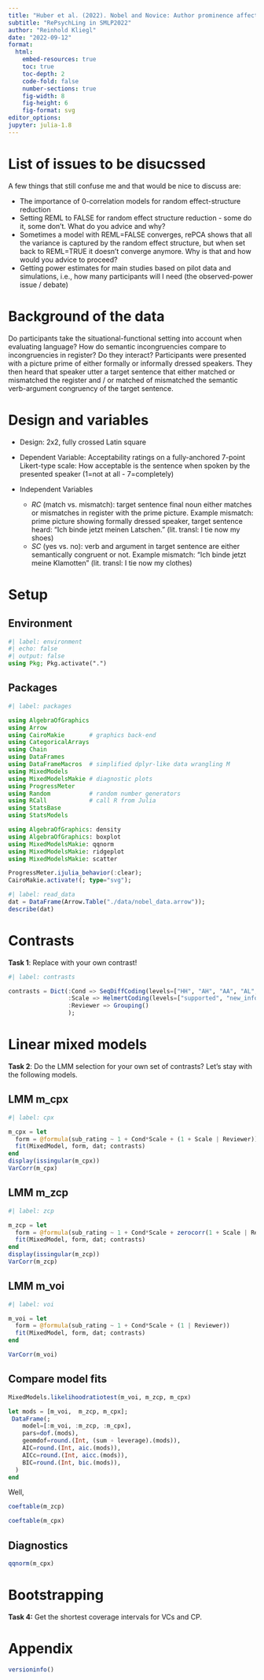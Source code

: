 ```yaml
---
title: "Huber et al. (2022). Nobel and Novice: Author prominence affects peer review"
subtitle: "RePsychLing in SMLP2022"
author: "Reinhold Kliegl"
date: "2022-09-12"
format: 
  html:
    embed-resources: true
    toc: true
    toc-depth: 2
    code-fold: false
    number-sections: true
    fig-width: 8
    fig-height: 6
    fig-format: svg
editor_options: 
jupyter: julia-1.8
---
```


# List of issues to be disucssed

A few things that still confuse me and that would be nice to discuss are:

+ The importance of 0-correlation models for random effect-structure reduction
+ Setting REML to FALSE for random effect structure reduction - some do it, some don't. What do you advice and why?
+ Sometimes a model with REML=FALSE converges, rePCA shows that all the variance is captured by the random effect structure, but when set back to REML=TRUE it doesn't converge anymore. Why is that and how would you advice to proceed?
+ Getting power estimates for main studies based on pilot data and simulations, i.e., how many participants will I need (the observed-power issue / debate)

# Background of the data

Do participants take the situational-functional setting into account when evaluating language? How do semantic incongruencies compare to incongruencies in register? Do they interact? Participants were presented with a picture prime of either formally or informally dressed speakers. They then heard that speaker utter a target sentence that either matched or mismatched the register and / or matched of mismatched the semantic verb-argument congruency of the target sentence. 

# Design and variables

+ Design: 2x2, fully crossed Latin square
+ Dependent Variable: Acceptability ratings on a fully-anchored 7-point Likert-type scale: How acceptable is the sentence when spoken by the presented speaker (1=not at all - 7=completely)

+ Independent Variables
     + _RC_ (match vs. mismatch): target sentence final noun either matches or mismatches in register with the prime picture. Example mismatch: prime picture showing formally dressed speaker, target sentence heard: "Ich binde jetzt meinen Latschen." (lit. transl: I tie now my shoes\textsubscript{colloquial})
    + _SC_ (yes vs. no): verb and argument in target sentence are either semantically congruent or not. Example mismatch: "Ich binde jetzt meine Klamotten" (lit. transl: I tie now my clothes\textsubscript{colloquial})

# Setup

## Environment

```julia
#| label: environment
#| echo: false
#| output: false
using Pkg; Pkg.activate(".")
```

## Packages

```julia
#| label: packages

using AlgebraOfGraphics
using Arrow
using CairoMakie       # graphics back-end
using CategoricalArrays
using Chain
using DataFrames
using DataFrameMacros  # simplified dplyr-like data wrangling M
using MixedModels
using MixedModelsMakie # diagnostic plots
using ProgressMeter
using Random           # random number generators
using RCall            # call R from Julia
using StatsBase
using StatsModels

using AlgebraOfGraphics: density
using AlgebraOfGraphics: boxplot
using MixedModelsMakie: qqnorm
using MixedModelsMakie: ridgeplot
using MixedModelsMakie: scatter

ProgressMeter.ijulia_behavior(:clear);
CairoMakie.activate!(; type="svg");
```


```julia
#| label: read_data
dat = DataFrame(Arrow.Table("./data/nobel_data.arrow"));
describe(dat)
```

# Contrasts

**Task 1**: Replace with your own contrast!

```julia
#| label: contrasts

contrasts = Dict(:Cond => SeqDiffCoding(levels=["HH", "AH", "AA", "AL", "LL"]),
                 :Scale => HelmertCoding(levels=["supported", "new_info", "worthy"]),
                 :Reviewer => Grouping()
                 );
```

# Linear mixed models 

**Task 2**: Do the LMM selection for your own set of contrasts? Let's stay with the following models.

## LMM m_cpx

```julia
#| label: cpx

m_cpx = let
  form = @formula(sub_rating ~ 1 + Cond*Scale + (1 + Scale | Reviewer))
  fit(MixedModel, form, dat; contrasts)
end
display(issingular(m_cpx))
VarCorr(m_cpx)
```

## LMM m_zcp

```julia
#| label: zcp

m_zcp = let
  form = @formula(sub_rating ~ 1 + Cond*Scale + zerocorr(1 + Scale | Reviewer))
  fit(MixedModel, form, dat; contrasts)
end
display(issingular(m_zcp))
VarCorr(m_zcp)
```

## LMM m_voi

```julia
#| label: voi

m_voi = let
  form = @formula(sub_rating ~ 1 + Cond*Scale + (1 | Reviewer))
  fit(MixedModel, form, dat; contrasts)
end

VarCorr(m_voi)
```

## Compare model fits

```julia
MixedModels.likelihoodratiotest(m_voi, m_zcp, m_cpx)
```

```julia
let mods = [m_voi,  m_zcp, m_cpx];
 DataFrame(;
    model=[:m_voi, :m_zcp, :m_cpx],
    pars=dof.(mods),
    geomdof=round.(Int, (sum ∘ leverage).(mods)),
    AIC=round.(Int, aic.(mods)),
    AICc=round.(Int, aicc.(mods)),
    BIC=round.(Int, bic.(mods)),
  )
end
```
Well, 

```julia
coeftable(m_zcp)
```

```julia
coeftable(m_cpx)
```

## Diagnostics

```julia
qqnorm(m_cpx)
```

# Bootstrapping

**Task 4:** Get the shortest coverage intervals for VCs and CP. 

# Appendix
```julia
versioninfo()
```
